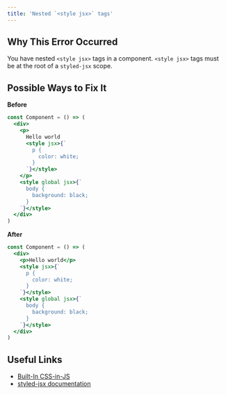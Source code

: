 ```yaml
---
title: 'Nested `<style jsx>` tags'
---
```


## Why This Error Occurred

You have nested `<style jsx>` tags in a component. `<style jsx>` tags must be at the root of a `styled-jsx` scope.

## Possible Ways to Fix It

**Before**

```jsx filename="example.js"
const Component = () => (
  <div>
    <p>
      Hello world
      <style jsx>{`
        p {
          color: white;
        }
      `}</style>
    </p>
    <style global jsx>{`
      body {
        background: black;
      }
    `}</style>
  </div>
)
```

**After**

```jsx filename="example.js"
const Component = () => (
  <div>
    <p>Hello world</p>
    <style jsx>{`
      p {
        color: white;
      }
    `}</style>
    <style global jsx>{`
      body {
        background: black;
      }
    `}</style>
  </div>
)
```

## Useful Links

- [Built-In CSS-in-JS](/docs/pages/building-your-application/styling/css-in-js)
- [styled-jsx documentation](https://github.com/vercel/styled-jsx)
